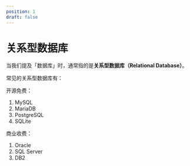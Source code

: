 ```yaml
---
position: 1
draft: false
---
```


# 关系型数据库

当我们提及「数据库」时，通常指的是**关系型数据库（Relational Database）**。

常见的关系型数据库有：

开源免费：
1. MySQL
2. MariaDB
3. PostgreSQL
4. SQLite

商业收费：
1. Oracle
2. SQL Server
3. DB2